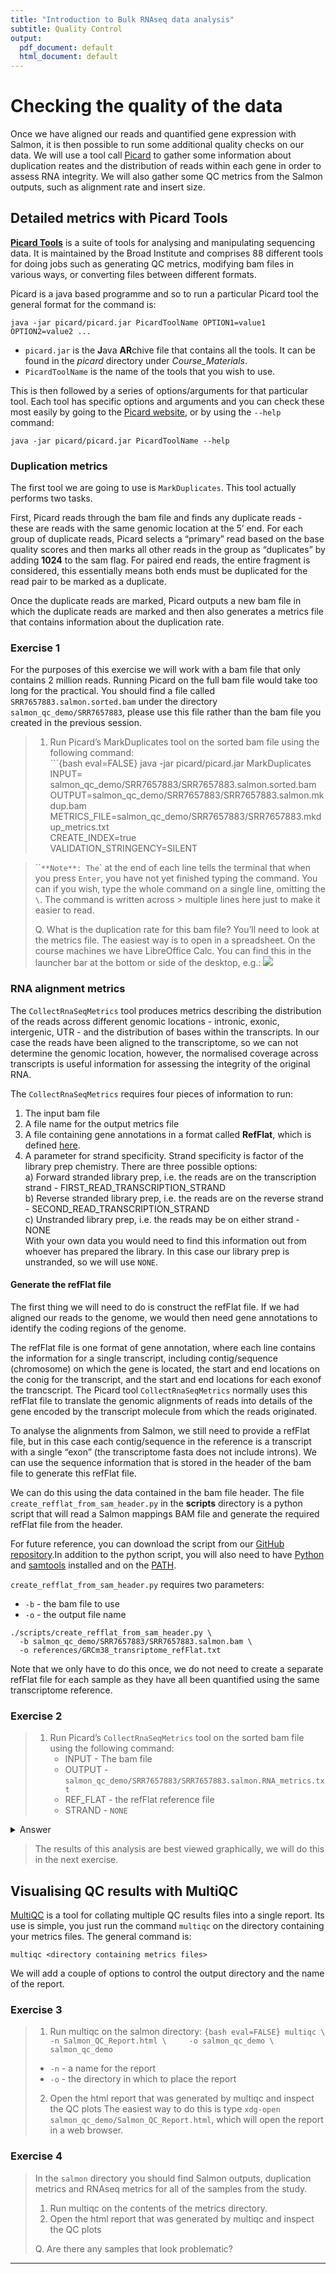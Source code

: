 ```yaml
---
title: "Introduction to Bulk RNAseq data analysis"
subtitle: Quality Control
output:
  pdf_document: default
  html_document: default
---
```


# Checking the quality of the data

Once we have aligned our reads and quantified gene expression with Salmon, it is
then possible to run some additional quality checks on our data. We will use a 
tool call [Picard](https://broadinstitute.github.io/picard/) to gather some 
information about duplication reates and the distribution of reads within each
gene in order to assess RNA integrity. We will also gather some QC metrics from
the Salmon outputs, such as alignment rate and insert size.

## Detailed metrics with Picard Tools

[**Picard Tools**](https://broadinstitute.github.io/picard/) is a suite of
tools for analysing and manipulating sequencing data. It is maintained by the
Broad Institute and comprises 88 different tools for doing jobs such as
generating QC metrics, modifying bam files in various ways, or converting files
between different formats.

Picard is a java based programme and so to run a particular Picard tool the
general format for the command is:

```
java -jar picard/picard.jar PicardToolName OPTION1=value1 OPTION2=value2 ...
```

* `picard.jar` is the **J**ava **AR**chive file that contains all the tools. It
  can be found in the *picard* directory under *Course_Materials*. 
* `PicardToolName` is the name of the tools that you wish to use. 

This is then followed by a series of options/arguments for that particular
tool. Each tool has specific options and arguments and you can check these
most easily by going to the [Picard
website](https://broadinstitute.github.io/picard/), or by using the `--help`
command:

```
java -jar picard/picard.jar PicardToolName --help
```

### Duplication metrics

The first tool we are going to use is `MarkDuplicates`. This tool
actually performs two tasks. 

First, Picard reads through the bam file and finds any duplicate reads - these
are reads with the same genomic location at the 5' end. For each group of
duplicate reads, Picard selects a "primary" read based on the base quality
scores and then marks all other reads in the group as "duplicates" by adding
**1024** to the sam flag. For paired end reads, the entire fragment is
considered, this essentially means both ends must be duplicated for the read
pair to be marked as a duplicate.

Once the duplicate reads are marked, Picard outputs a new bam file in which the 
duplicate reads are marked and then also generates a metrics file that contains
information about the duplication rate.

### Exercise 1

For the purposes of this exercise we will work with a bam file that only
contains 2 million reads. Running Picard on the full bam file would take too
long for the practical. You should find a file called
`SRR7657883.salmon.sorted.bam` under the directory `salmon_qc_demo/SRR7657883`,
please use this file rather than the bam file you created in the previous
session.

> 1. Run Picard's MarkDuplicates tool on the sorted bam file using the
>    following command:  
> ```{bash eval=FALSE}
> java -jar picard/picard.jar MarkDuplicates \
>          INPUT= salmon_qc_demo/SRR7657883/SRR7657883.salmon.sorted.bam \
>          OUTPUT=salmon_qc_demo/SRR7657883/SRR7657883.salmon.mkdup.bam \
>          METRICS_FILE=salmon_qc_demo/SRR7657883/SRR7657883.mkdup_metrics.txt \
>          CREATE_INDEX=true \
>          VALIDATION_STRINGENCY=SILENT

> ```
> **Note**: The `\` at the end of each line tells the terminal that when you 
> press `Enter`, you have not yet finished typing the command. You can if you
> wish, type the whole command on a single line, omitting the `\`. The command
> is written across > multiple lines here just to make it easier to read.
>
> Q. What is the duplication rate for this bam file? You'll need to look at the
> metrics file. The easiest way is to open in a spreadsheet. On the course 
> machines we have LibreOffice Calc. You can find this in the launcher bar at 
> the bottom or side of the desktop, e.g.:
![](images/Launcher_bar_cacl.png)


### RNA alignment metrics

The `CollectRnaSeqMetrics` tool produces metrics describing the distribution of
the reads across different genomic locations - intronic, exonic, intergenic,
UTR - and the distribution of bases within the transcripts. In our case the 
reads have been aligned to the transcriptome, so we can not determine the 
genomic location, however, the normalised coverage across transcripts is useful
information for assessing the integrity of the original RNA.

The `CollectRnaSeqMetrics` requires four pieces of information to run:

1. The input bam file  
2. A file name for the output metrics file
3. A file containing gene annotations in a format called **RefFlat**, which is
   defined
   [here](http://genome.ucsc.edu/goldenPath/gbdDescriptionsOld.html#RefFlat).
4. A parameter for strand specificity. Strand specificity is factor of the
   library prep chemistry. There are three possible options:  
        a) Forward stranded library prep, i.e. the reads are on the
           transcription strand - FIRST_READ_TRANSCRIPTION_STRAND   
        b) Reverse stranded library prep, i.e. the reads are on the reverse
           strand - SECOND_READ_TRANSCRIPTION_STRAND  
        c) Unstranded library prep, i.e. the reads may be on either strand -
           NONE  
    With your own data you would need to find this information out from whoever
    has prepared the library. In this case our library prep is unstranded, so we
    will use `NONE`.

#### Generate the refFlat file
  
The first thing we will need to do is construct the refFlat file. 
If we had aligned our reads to the genome, we would then need gene annotations
to identify the coding regions of the genome. 

The refFlat file is one format of gene annotation, where each line contains the
information for a single transcript, including contig/sequence (chromosome) on
which the gene is located, the start and end locations on the conig for the
transcript, and the start and end locations for each exonof the trancscript. The
Picard tool `CollectRnaSeqMetrics` normally uses this refFlat file to translate
the genomic alignments of reads into details of the gene encoded by the
transcript molecule from which the reads originated.

To analyse the alignments from Salmon, we still need to provide a refFlat file,
but in this case each contig/sequence in the reference is a transcript with a
single "exon" (the transcriptome fasta does not include introns). We can use the
sequence information that is stored in the header of the bam file to generate
this refFlat file.

We can do this using the data contained in the bam file header. The file
`create_refflat_from_sam_header.py` in the **scripts** directory is a python
script that will read a Salmon mappings BAM file and generate the required
refFlat file from the header.

For future reference, you can download the script from our [GitHub
repository](https://github.com/crukci-bioinformatics/BamHeaderToRefflat).In
addition to the python script, you will also need to have
[Python](https://github.com/crukci-bioinformatics/BamHeaderToRefflat) and
[samtools](http://www.htslib.org/) installed and on the
[PATH](https://opensource.com/article/17/6/set-path-linux).

`create_refflat_from_sam_header.py` requires two parameters:

* `-b` - the bam file to use
* `-o` - the output file name

```
./scripts/create_refflat_from_sam_header.py \
  -b salmon_qc_demo/SRR7657883/SRR7657883.salmon.bam \
  -o references/GRCm38_transriptome_refFlat.txt
```

Note that we only have to do this once, we do not need to create a separate
refFlat file for each sample as they have all been quantified using the same
transcriptome reference.

### Exercise 2

> 1. Run Picard's `CollectRnaSeqMetrics` tool on the sorted bam file using the
>    following command:  
>       * INPUT - The bam file
>       * OUTPUT - `salmon_qc_demo/SRR7657883/SRR7657883.salmon.RNA_metrics.txt`
>       * REF_FLAT - the refFlat reference file
>       * STRAND - `NONE`

<details><summary>Answer</summary>
```bash
java -jar picard/picard.jar CollectRnaSeqMetrics \
          INPUT=salmon_qc_demo/SRR7657883/SRR7657883.salmon.sorted.bam \
          OUTPUT=salmon_qc_demo/SRR7657883/SRR7657883.salmon.RNA_metrics.txt \
          REF_FLAT=references/GRCm38_transriptome_refFlat.txt \
          STRAND=NONE \
          VALIDATION_STRINGENCY=SILENT
```
> **Note**: The `\` at the end of each line tells the terminal that when you press 
> `Enter`, you have not yet finished typing the command. You can if you wish, type
> the whole command on a single line, omitting the `\`. The command is written across
> multiple lines here just to make it easier to read.
>

</details>

> The results of this analysis are best viewed graphically, we will do this in
> the next exercise.

## Visualising QC results with MultiQC

[MultiQC](https://multiqc.info/) is a tool for collating multiple QC results
files into a single report. Its use is simple, you just run the command
`multiqc` on the directory containing your metrics files. The general command is:

```
multiqc <directory containing metrics files>
```

We will add a couple of options to control the output directory and the name
of the report.

### Exercise 3

> 1. Run multiqc on the salmon directory: 
> ```{bash eval=FALSE}
> multiqc \
>     -n Salmon_QC_Report.html \
>     -o salmon_qc_demo \
>     salmon_qc_demo
> ```   
>
> * `-n` - a name for the report
> * `-o` - the directory in which to place the report
>
> 2. Open the html report that was generated by multiqc and inspect the QC plots
>    The easiest way to do this is type 
>    `xdg-open salmon_qc_demo/Salmon_QC_Report.html`, which will open the report
>    in a web browser.

### Exercise 4

> In the `salmon` directory you should find Salmon outputs, duplication metrics
> and RNAseq metrics for all of the samples from the study.  
>
> 1. Run multiqc on the contents of the metrics directory.   
> 2. Open the html report that was generated by multiqc and inspect the QC plots 
>
> Q. Are there any samples that look problematic?

---------------------------------------------------------------------